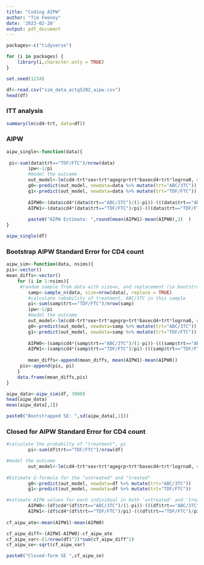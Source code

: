 ```yaml
---
title: "Coding AIPW"
author: "Tim Feeney"
date: '2023-02-20'
output: pdf_document
---
```


```r
packages<-c("tidyverse")

for (i in packages) {
    library(i,character.only = TRUE)    
}

set.seed(1234)
```

```r
df<-read.csv("sim_data_actg5202_aipw.csv")
head(df)
```




### ITT analysis
```r
summary(lm(cd4~trt, data=df))
```
### AIPW
```r
aipw_single<-function(data){
    
 pi<-sum(data$trt=="TDF/FTC")/nrow(data)
        ipw<-1/pi
        #model the outcome
        out_model<-lm(cd4~trt*sex+trt*agegrp+trt*basecd4+trt*logrna0, data=data)
        g0<-predict(out_model, newdata=data %>% mutate(trt="ABC/3TC"))
        g1<-predict(out_model, newdata=data %>% mutate(trt="TDF/FTC"))
    
        AIPW0<-(data$cd4*(data$trt=="ABC/3TC")/(1-pi))-(((data$trt=="ABC/3TC")/(1-pi))-1)*g0
        AIPW1<-(data$cd4*(data$trt=="TDF/FTC")/pi)-(((data$trt=="TDF/FTC")/pi)-1)*g1
        
        paste0("AIPW Estimate: ",round(mean(AIPW1)-mean(AIPW0),3)  ) 
}

aipw_single(df)
```



### Bootstrap AIPW Standard Error for CD4 count

```r

aipw_sim<-function(data, nsims){
pis<-vector()
mean_diffs<-vector()
    for (i in 1:nsims){
     #random sample from data with size=n, and replacement (ie bootstrap sampling)
        samp<-sample_n(data, size=nrow(data), replace = TRUE) 
        #calculate robability of treatment, ABC/3TC in this sample
        pi<-sum(samp$trt=="TDF/FTC")/nrow(samp)
        ipw<-1/pi
        #model the outcome
        out_model<-lm(cd4~trt*sex+trt*agegrp+trt*basecd4+trt*logrna0, data=samp)
        g0<-predict(out_model, newdata=samp %>% mutate(trt="ABC/3TC"))
        g1<-predict(out_model, newdata=samp %>% mutate(trt="TDF/FTC"))
    
        AIPW0<-(samp$cd4*(samp$trt=="ABC/3TC")/(1-pi))-(((samp$trt=="ABC/3TC")/(1-pi))-1)*g0
        AIPW1<-(samp$cd4*(samp$trt=="TDF/FTC")/pi)-(((samp$trt=="TDF/FTC")/pi)-1)*g1
    
        mean_diffs<-append(mean_diffs, mean(AIPW1)-mean(AIPW0))
     pis<-append(pis, pi)
    }
    data.frame(mean_diffs,pis)
}

aipw_data<-aipw_sim(df, 3000)
head(aipw_data)
mean(aipw_data[,1])

paste0("Bootstrapped SE: ",sd(aipw_data[,1]))

```

### Closed for AIPW Standard Error for CD4 count
```r

#calculate the probabilty of "treatment", pi
        pi<-sum(df$trt=="TDF/FTC")/nrow(df)

#model the outcome
        out_model<-lm(cd4~trt*sex+trt*agegrp+trt*basecd4+trt*logrna0, data=df)
        
#Estimate G-formula for the "untreated" and "treated"
        g0<-predict(out_model, newdata=df %>% mutate(trt="ABC/3TC"))
        g1<-predict(out_model, newdata=df %>% mutate(trt="TDF/FTC"))

#estimate AIPW values for each individual in both 'untreated' and 'treated'
        AIPW0<-(df$cd4*(df$trt=="ABC/3TC")/(1-pi))-(((df$trt=="ABC/3TC")/(1-pi))-1)*g0
        AIPW1<-(df$cd4*(df$trt=="TDF/FTC")/pi)-(((df$trt=="TDF/FTC")/pi)-1)*g1
        
cf_aipw_ate<-mean(AIPW1)-mean(AIPW0)

cf_aipw_diff<-(AIPW1-AIPW0)-cf_aipw_ate
cf_aipw_var<-(1/nrow(df)^2)*sum(cf_aipw_diff^2)
cf_aipw_se<-sqrt(cf_aipw_var)

paste0("Closed-form SE ",cf_aipw_se)
```